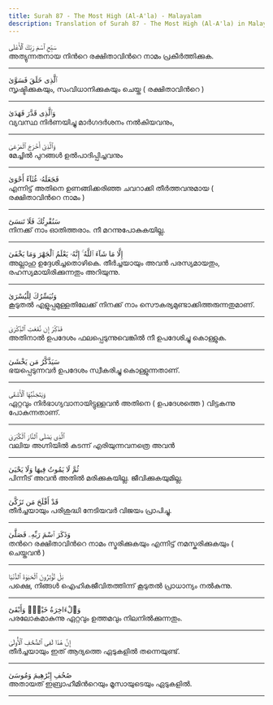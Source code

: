 ```yaml
---
title: Surah 87 - The Most High (Al-A'la) - Malayalam
description: Translation of Surah 87 - The Most High (Al-A'la) in Malayalam
---
```





<Aside type="quran" title="1">
سَبِّحِ ٱسْمَ رَبِّكَ ٱلْأَعْلَى
</Aside>

<Aside type="reference" title="1">
അത്യുന്നതനായ നിന്‍റെ രക്ഷിതാവിന്‍റെ നാമം പ്രകീര്‍ത്തിക്കുക.
</Aside>

---

<Aside type="quran" title="2">
ٱلَّذِى خَلَقَ فَسَوَّىٰ
</Aside>

<Aside type="reference" title="2">
സൃഷ്ടിക്കുകയും, സംവിധാനിക്കുകയും ചെയ്ത ( രക്ഷിതാവിന്‍റെ )
</Aside>

---

<Aside type="quran" title="3">
وَٱلَّذِى قَدَّرَ فَهَدَىٰ
</Aside>

<Aside type="reference" title="3">
വ്യവസ്ഥ നിര്‍ണയിച്ചു മാര്‍ഗദര്‍ശനം നല്‍കിയവനും,
</Aside>

---

<Aside type="quran" title="4">
وَٱلَّذِىٓ أَخْرَجَ ٱلْمَرْعَىٰ
</Aside>

<Aside type="reference" title="4">
മേച്ചില്‍ പുറങ്ങള്‍ ഉല്‍പാദിപ്പിച്ചവനും
</Aside>

---

<Aside type="quran" title="5">
فَجَعَلَهُۥ غُثَآءً أَحْوَىٰ
</Aside>

<Aside type="reference" title="5">
എന്നിട്ട്‌ അതിനെ ഉണങ്ങിക്കരിഞ്ഞ ചവറാക്കി തീര്‍ത്തവനുമായ ( രക്ഷിതാവിന്‍റെ നാമം )
</Aside>

---

<Aside type="quran" title="6">
سَنُقْرِئُكَ فَلَا تَنسَىٰٓ
</Aside>

<Aside type="reference" title="6">
നിനക്ക്‌ നാം ഓതിത്തരാം. നീ മറന്നുപോകുകയില്ല.
</Aside>

---

<Aside type="quran" title="7">
إِلَّا مَا شَآءَ ٱللَّهُ ۚ إِنَّهُۥ يَعْلَمُ ٱلْجَهْرَ وَمَا يَخْفَىٰ
</Aside>

<Aside type="reference" title="7">
അല്ലാഹു ഉദ്ദേശിച്ചതൊഴികെ. തീര്‍ച്ചയായും അവന്‍ പരസ്യമായതും, രഹസ്യമായിരിക്കുന്നതും അറിയുന്നു.
</Aside>

---

<Aside type="quran" title="8">
وَنُيَسِّرُكَ لِلْيُسْرَىٰ
</Aside>

<Aside type="reference" title="8">
കൂടുതല്‍ എളുപ്പമുള്ളതിലേക്ക്‌ നിനക്ക്‌ നാം സൌകര്യമുണ്ടാക്കിത്തരുന്നതുമാണ്‌.
</Aside>

---

<Aside type="quran" title="9">
فَذَكِّرْ إِن نَّفَعَتِ ٱلذِّكْرَىٰ
</Aside>

<Aside type="reference" title="9">
അതിനാല്‍ ഉപദേശം ഫലപ്പെടുന്നുവെങ്കില്‍ നീ ഉപദേശിച്ചു കൊള്ളുക.
</Aside>

---

<Aside type="quran" title="10">
سَيَذَّكَّرُ مَن يَخْشَىٰ
</Aside>

<Aside type="reference" title="10">
ഭയപ്പെടുന്നവര്‍ ഉപദേശം സ്വീകരിച്ചു കൊള്ളുന്നതാണ്‌.
</Aside>

---

<Aside type="quran" title="11">
وَيَتَجَنَّبُهَا ٱلْأَشْقَى
</Aside>

<Aside type="reference" title="11">
ഏറ്റവും നിര്‍ഭാഗ്യവാനായിട്ടുള്ളവന്‍ അതിനെ ( ഉപദേശത്തെ ) വിട്ടകന്നു പോകുന്നതാണ്‌.
</Aside>

---

<Aside type="quran" title="12">
ٱلَّذِى يَصْلَى ٱلنَّارَ ٱلْكُبْرَىٰ
</Aside>

<Aside type="reference" title="12">
വലിയ അഗ്നിയില്‍ കടന്ന്‌ എരിയുന്നവനത്രെ അവന്‍
</Aside>

---

<Aside type="quran" title="13">
ثُمَّ لَا يَمُوتُ فِيهَا وَلَا يَحْيَىٰ
</Aside>

<Aside type="reference" title="13">
പിന്നീട്‌ അവന്‍ അതില്‍ മരിക്കുകയില്ല. ജീവിക്കുകയുമില്ല.
</Aside>

---

<Aside type="quran" title="14">
قَدْ أَفْلَحَ مَن تَزَكَّىٰ
</Aside>

<Aside type="reference" title="14">
തീര്‍ച്ചയായും പരിശുദ്ധി നേടിയവര്‍ വിജയം പ്രാപിച്ചു.
</Aside>

---

<Aside type="quran" title="15">
وَذَكَرَ ٱسْمَ رَبِّهِۦ فَصَلَّىٰ
</Aside>

<Aside type="reference" title="15">
തന്‍റെ രക്ഷിതാവിന്‍റെ നാമം സ്മരിക്കുകയും എന്നിട്ട്‌ നമസ്കരിക്കുകയും ( ചെയ്തവന്‍ )
</Aside>

---

<Aside type="quran" title="16">
بَلْ تُؤْثِرُونَ ٱلْحَيَوٰةَ ٱلدُّنْيَا
</Aside>

<Aside type="reference" title="16">
പക്ഷെ, നിങ്ങള്‍ ഐഹികജീവിതത്തിന്ന്‌ കൂടുതല്‍ പ്രാധാന്യം നല്‍കുന്നു.
</Aside>

---

<Aside type="quran" title="17">
وَٱلْءَاخِرَةُ خَيْرٌۭ وَأَبْقَىٰٓ
</Aside>

<Aside type="reference" title="17">
പരലോകമാകുന്നു ഏറ്റവും ഉത്തമവും നിലനില്‍ക്കുന്നതും.
</Aside>

---

<Aside type="quran" title="18">
إِنَّ هَٰذَا لَفِى ٱلصُّحُفِ ٱلْأُولَىٰ
</Aside>

<Aside type="reference" title="18">
തീര്‍ച്ചയായും ഇത്‌ ആദ്യത്തെ ഏടുകളില്‍ തന്നെയുണ്ട്‌.
</Aside>

---

<Aside type="quran" title="19">
صُحُفِ إِبْرَٰهِيمَ وَمُوسَىٰ
</Aside>

<Aside type="reference" title="19">
അതായത്‌ ഇബ്രാഹീമിന്‍റെയും മൂസായുടെയും ഏടുകളില്‍.
</Aside>

---
